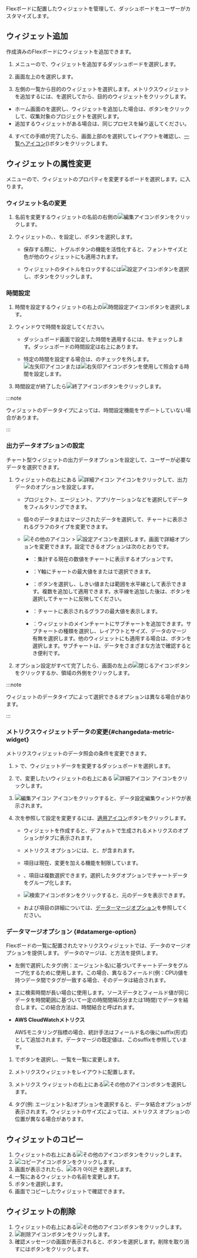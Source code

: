 Flexボードに配置したウィジェットを管理して、ダッシュボードをユーザーがカスタマイズします。

## ウィジェット追加

作成済みのFlexボードにウィジェットを追加できます。

1. <Cmdname sid="side_flexboard" className="uitext" />メニューの<Cmdname sid="dashboard_list" className="uitext" />で、ウィジェットを追加するダッシュボードを選択します。

2. 画面左上の<Cmdname sid="edit_mode" className="uitext" />を選択します。

3. 左側の<Cmdname sid="widget_template" className="uitext" />一覧から目的のウィジェットを選択します。メトリクスウィジェットを追加するには、<Cmdname sid="all_metrics" className="uitext" />を選択してから、目的のウィジェットをクリックします。

  - ホーム画面の<Cmdname sid="integratedFlexboard" className="uitext" />を選択し、ウィジェットを追加した場合は、<Cmdname sid="project_selection" className="uitext" />ボタンをクリックして、収集対象のプロジェクトを選択します。
  - 追加するウィジェットがある場合は、同じプロセスを繰り返してください。

4. すべての手順が完了したら、画面上部の<Cmdname sid="view_mode" className="uitext" />を選択してレイアウトを確認し、[一覧へアイコン](/img/ico-exit.svg)(<Cmdname sid="go_to_list" className="uitext" />)ボタンをクリックします。

## ウィジェットの属性変更

<Cmdname sid="side_flexboard" className="uitext" />メニューの<Cmdname sid="dashboard_list" className="uitext" />で、ウィジェットのプロパティを変更するボードを選択します。<Cmdname sid="edit_mode" className="uitext" />に入ります。

### ウィジェット名の変更

1. 名前を変更するウィジェットの名前の右側の![編集アイコン](/img/ico-edit.svg)ボタンをクリックします。

2. ウィジェットの<Cmdname sid="title" className="uitext" />、<Cmdname sid="font_size" className="uitext" />、<Cmdname sid="color" className="uitext" />を設定し、<Cmdname sid="save" className="uitext" />ボタンを選択します。

    - 保存する際に、<Cmdname sid="apply_to_the_entire_widget" className="uitext" />トグルボタンの機能を活性化すると、フォントサイズと色が他のウィジェットにも適用されます。

    - ウィジェットのタイトルをロックするには![設定アイコン](/img/ico-invisible.svg)ボタンを選択し、<Cmdname sid="save" className="uitext" />ボタンをクリックします。

### 時間設定

1. 時間を設定するウィジェットの右上の![時間設定アイコン](/img/ico-time-set.svg)ボタンを選択します。

2. <Cmdname sid="select_time_title" className="uitext" />ウィンドウで時間を設定してください。

    - ダッシュボード画面で設定した時間を適用するには、<Cmdname sid="use_dashboard_settings" className="uitext" />をチェックします。ダッシュボードの時間設定は右上にあります。

    - 特定の時間を設定する場合は、<Cmdname sid="use_dashboard_settings" className="uitext" />のチェックを外します。![左矢印アイコン](/img/left-arrow.svg)または![右矢印アイコン](/img/right-arrow.svg)ボタンを使用して照会する時間を設定します。

3. 時間設定が終了したら![終了アイコン](/img/ico-close.svg)ボタンをクリックします。

:::note

ウィジェットのデータタイプによっては、時間設定機能をサポートしていない場合があります。

:::

### 出力データオプションの設定

チャート型ウィジェットの出力データオプションを設定して、ユーザーが必要なデータを選択できます。

1. ウィジェットの右上にある <img src="/img/ico-more.svg" alt="詳細アイコン" /> アイコンをクリックして、出力データのオプションを設定します。

    - プロジェクト、エージェント、アプリケーションなどを選択してデータをフィルタリングできます。

    - 個々のデータまたはマージされたデータを選択して、チャートに表示されるグラフのタイプを変更できます。

    - ![その他のアイコン](/img/ico-more.svg) &gt; ![設定アイコン](/img/ico-setting.svg)を選択します。<Cmdname sid="chart_settings" className="uitext" />画面で詳細オプションを変更できます。設定できるオプションは次のとおりです。

      - <Cmdname sid="chart_type" className="uitext" />：集計する現在の数値をチャートに表示するオプションです。

      - <Cmdname sid="y_axis" className="uitext" /> <Cmdname sid="chart_max_value" className="uitext" />：Y軸にチャートの最大値を<Cmdname sid="auto" className="uitext" />または<Cmdname sid="fix" className="uitext" />で選択できます。

      - <Cmdname sid="set_horizontal_line" className="uitext" />：<Cmdname sid="add" className="uitext" />ボタンを選択し、しきい値または範囲を水平線として表示できます。複数を追加して適用できます。水平線を追加した後は、<Cmdname sid="apply" className="uitext" />ボタンを選択してチャートに反映してください。

      - <Cmdname sid="show_chart_max_value" className="uitext" />：チャートに表示されるグラフの最大値を表示します。

      - <Cmdname sid="sub_chart" className="uitext" />：ウィジェットのメインチャートにサブチャートを追加できます。サブチャートの種類を選択し、レイアウトとサイズ、データのマージ有無を選択します。他のウィジェットにも適用する場合は、<Cmdname sid="apply_to_the_entire_widget" className="uitext" />ボタンを選択します。サブチャートは、データをさまざまな方法で確認するとき便利です。

1. オプション設定がすべて完了したら、<Cmdname sid="chart_settings" className="uitext" />画面の左上の![閉じるアイコン](/img/ico-close.svg)ボタンをクリックするか、<Cmdname sid="chart_settings" className="uitext" />領域の外側をクリックします。

:::note

ウィジェットのデータタイプによって選択できるオプションは異なる場合があります。

:::

### メトリクスウィジェットデータの変更{#changedata-metric-widget}

メトリクスウィジェットのデータ照会の条件を変更できます。 

1. <Cmdname sid="side_flexboard" className="uitext" /> > <Cmdname sid="dashboard_list" className="uitext" />で、ウィジェットデータを変更するダッシュボードを選択します。

2. <Cmdname sid="edit_mode" className="uitext" />で、変更したいウィジェットの右上にある <img src="/img/ico-more.svg" alt="詳細アイコン" /> アイコンをクリックします。

3. <img src="/img/ico-edit-metric.svg" alt="編集アイコン" /> アイコンをクリックすると、データ設定編集ウィンドウが表示されます。

4. 次を参照して設定を変更するには、[適用アイコン](/img/left-arrow.svg)<Cmdname sid="apply_to_the_widget" className="uitext" />ボタンをクリックします。

   - ウィジェットを作成すると、デフォルトで生成されるメトリクスのオプションがタブに表示されます。

   - メトリクス オプションには、<Cmdname sid="category" className="uitext" />と<Cmdname sid="field" className="uitext" />、<Cmdname sid="tag" className="uitext" />が含まれます。

   - <Cmdname sid="category" className="uitext" />項目は現在、変更を加える機能を制限しています。

   - <Cmdname sid="field" className="uitext" />、<Cmdname sid="tag" className="uitext" />項目は複数選択できます。選択したタグオプションでチャートデータをグループ化します。

   - ![検索アイコン](/img/ico-btn-search.png)ボタンをクリックすると、元のデータを表示できます。

   - <Cmdname sid="object_merge" className="uitext" />および<Cmdname sid="time_merge" className="uitext" />項目の詳細については、[データㅡマージオプション](#datamerge-option)を参照してください。

### データマージオプション {#datamerge-option}

Flexボードの<Cmdname sid="all_metrics" className="uitext" />一覧に配置されたマトリクスウィジェットでは、データのマージオプションを提供します。 データのマージは、<Cmdname sid="object_merge" className="uitext" />と<Cmdname sid="time_merge" className="uitext" />方法を提供します。

- <Cmdname sid="object_merge" className="uitext" />

  左側で選択したタグ(例：エージェント名)に基づいてチャートデータをグループ化するために使用します。この場合、異なるフィールド(例：CPU)値を持つデータ間でタグが一致する場合、そのデータは結合されます。

- <Cmdname sid="time_merge" className="uitext" />

  主に検索時間が長い場合に使用します。ソースデータとフィールド値が同じデータを時間範囲に基づいて一定の時間間隔(5分または1時間)でデータを結合します。この結合方法は、時間結合と呼ばれます。

- **AWS CloudWatchメトリクス**

  AWSモニタリング指標の場合、統計手法はフィールド名の後にsuffix(形式) として追加されます。データマージの既定値は、このsuffixを参照しています。

  <ImgLang img='flexboard-awsec2-metrics.png' desc='AWS ColudWatchメトリクス' />

1. <Cmdname sid="edit_mode" className="uitext" />で<Cmdname sid="all_metrics" className="uitext" />ボタンを選択し、<Cmdname sid="widget_template" className="uitext" />一覧を<Cmdname sid="all_metrics" className="uitext" />一覧に変更します。

2. メトリクスウィジェットをレイアウトに配置します。

3. メトリクス ウィジェットの右上にある![その他のアイコン](/img/ico-more.svg)ボタンを選択します。

4. タグ(例: エージェント名)オプションを選択すると、データ結合オプションが表示されます。ウィジェットのサイズによっては、メトリクス オプションの位置が異なる場合があります。

## ウィジェットのコピー

1. ウィジェットの右上にある![その他のアイコン](/img/ico-more.svg)ボタンをクリックします。 
2. ![コピーアイコン](/img/ico-copy.svg)ボタンをクリックします。
3. <Cmdname sid="copy" className="uitext" />画面が表示されたら、![추가 아이콘](/img/ico-add.svg) <Cmdname sid="add_widget" className="uitext" />を選択します。
4. 一覧にあるウィジェットの名前を変更します。
5. <Cmdname sid="apply" className="uitext" />ボタンを選択します。
6. <Cmdname sid="edit_mode" className="uitext" />画面でコピーしたウィジェットで確認できます。

## ウィジェットの削除

1. ウィジェットの右上にある![その他のアイコン](/img/ico-more.svg)ボタンをクリックします。 
2. ![削除アイコン](/img/ico-remove.svg)ボタンをクリックします。
3. 確認メッセージの画面が表示されると、<Cmdname sid="delete" className="uitext" />ボタンを選択します。削除を取り消すには<Cmdname sid="cancel" className="uitext" />ボタンをクリックします。
